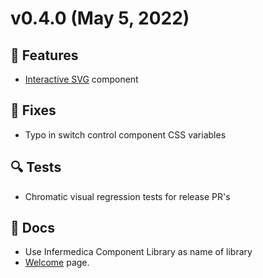 
<Meta title="Releases/v0.x.x/v0.4.x/v0.4.0" />

# v0.4.0 (May 5, 2022)

## 🚀 Features
- [Interactive SVG](/docs/molecules-interactivesvg--as-selected-paths) component

## 🐛 Fixes
- Typo in switch control component CSS variables

## 🔍 Tests
- Chromatic visual regression tests for release PR's

## 📄 Docs
- Use Infermedica Component Library as name of library
- [Welcome](/docs/welcome--page) page.
